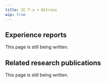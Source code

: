 ---
title: 2C-T-x + Nitrous
wip: true
---

## Experience reports

This page is still being written.

## Related research publications

This page is still being written.

